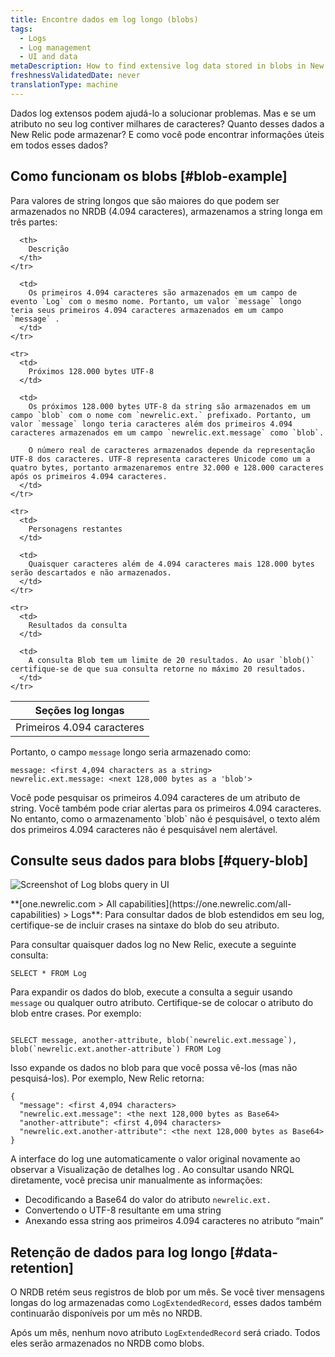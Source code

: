 ```yaml
---
title: Encontre dados em log longo (blobs)
tags:
  - Logs
  - Log management
  - UI and data
metaDescription: How to find extensive log data stored in blobs in New Relic.
freshnessValidatedDate: never
translationType: machine
---
```



Dados log extensos podem ajudá-lo a solucionar problemas. Mas e se um atributo no seu log contiver milhares de caracteres? Quanto desses dados a New Relic pode armazenar? E como você pode encontrar informações úteis em todos esses dados?

## Como funcionam os blobs [#blob-example]

Para valores de string longos que são maiores do que podem ser armazenados no NRDB (4.094 caracteres), armazenamos a string longa em três partes:

<table>
  <thead>
    <tr>
      <th style={{ width: "200px" }}>
        Seções log longas
      </th>

      <th>
        Descrição
      </th>
    </tr>
  </thead>

  <tbody>
    <tr>
      <td>
        Primeiros 4.094 caracteres
      </td>

      <td>
        Os primeiros 4.094 caracteres são armazenados em um campo de evento `Log` com o mesmo nome. Portanto, um valor `message` longo teria seus primeiros 4.094 caracteres armazenados em um campo `message` .
      </td>
    </tr>

    <tr>
      <td>
        Próximos 128.000 bytes UTF-8
      </td>

      <td>
        Os próximos 128.000 bytes UTF-8 da string são armazenados em um campo `blob` com o nome com `newrelic.ext.` prefixado. Portanto, um valor `message` longo teria caracteres além dos primeiros 4.094 caracteres armazenados em um campo `newrelic.ext.message` como `blob`.

        O número real de caracteres armazenados depende da representação UTF-8 dos caracteres. UTF-8 representa caracteres Unicode como um a quatro bytes, portanto armazenaremos entre 32.000 e 128.000 caracteres após os primeiros 4.094 caracteres.
      </td>
    </tr>

    <tr>
      <td>
        Personagens restantes
      </td>

      <td>
        Quaisquer caracteres além de 4.094 caracteres mais 128.000 bytes serão descartados e não armazenados.
      </td>
    </tr>

    <tr>
      <td>
        Resultados da consulta
      </td>

      <td>
        A consulta Blob tem um limite de 20 resultados. Ao usar `blob()` certifique-se de que sua consulta retorne no máximo 20 resultados.
      </td>
    </tr>
  </tbody>
</table>

Portanto, o campo `message` longo seria armazenado como:

```
message: <first 4,094 characters as a string>
newrelic.ext.message: <next 128,000 bytes as a 'blob'>
```

<Callout variant="tip">
  Você pode pesquisar os primeiros 4.094 caracteres de um atributo de string. Você também pode criar alertas para os primeiros 4.094 caracteres. No entanto, como o armazenamento `blob` não é pesquisável, o texto além dos primeiros 4.094 caracteres não é pesquisável nem alertável.
</Callout>

## Consulte seus dados para blobs [#query-blob]

<img
  title="Query log extended data (blobs)"
  alt="Screenshot of Log blobs query in UI"
  src={logsLogBlobQuery}
/>

<figcaption>
  <DNT>**[one.newrelic.com > All capabilities](https://one.newrelic.com/all-capabilities) > Logs**</DNT>: Para consultar dados de blob estendidos em seu log, certifique-se de incluir crases na sintaxe do blob do seu atributo.
</figcaption>

Para consultar quaisquer dados log no New Relic, execute a seguinte consulta:

```
SELECT * FROM Log
```

Para expandir os dados do blob, execute a consulta a seguir usando `message` ou qualquer outro atributo. Certifique-se de colocar o atributo do blob entre crases. Por exemplo:

```

SELECT message, another-attribute, blob(`newrelic.ext.message`), blob(`newrelic.ext.another-attribute`) FROM Log

```

Isso expande os dados no blob para que você possa vê-los (mas não pesquisá-los). Por exemplo, New Relic retorna:

```
{
  "message": <first 4,094 characters>
  "newrelic.ext.message": <the next 128,000 bytes as Base64> 
  "another-attribute": <first 4,094 characters>
  "newrelic.ext.another-attribute": <the next 128,000 bytes as Base64>
}
```

A interface do log une automaticamente o valor original novamente ao observar a Visualização de detalhes log . Ao consultar usando NRQL diretamente, você precisa unir manualmente as informações:

* Decodificando a Base64 do valor do atributo `newrelic.ext.`
* Convertendo o UTF-8 resultante em uma string
* Anexando essa string aos primeiros 4.094 caracteres no atributo “main”

## Retenção de dados para log longo [#data-retention]

O NRDB retém seus registros de blob por um mês. Se você tiver mensagens longas do log armazenadas como `LogExtendedRecord`, esses dados também continuarão disponíveis por um mês no NRDB.

Após um mês, nenhum novo atributo `LogExtendedRecord` será criado. Todos eles serão armazenados no NRDB como blobs.